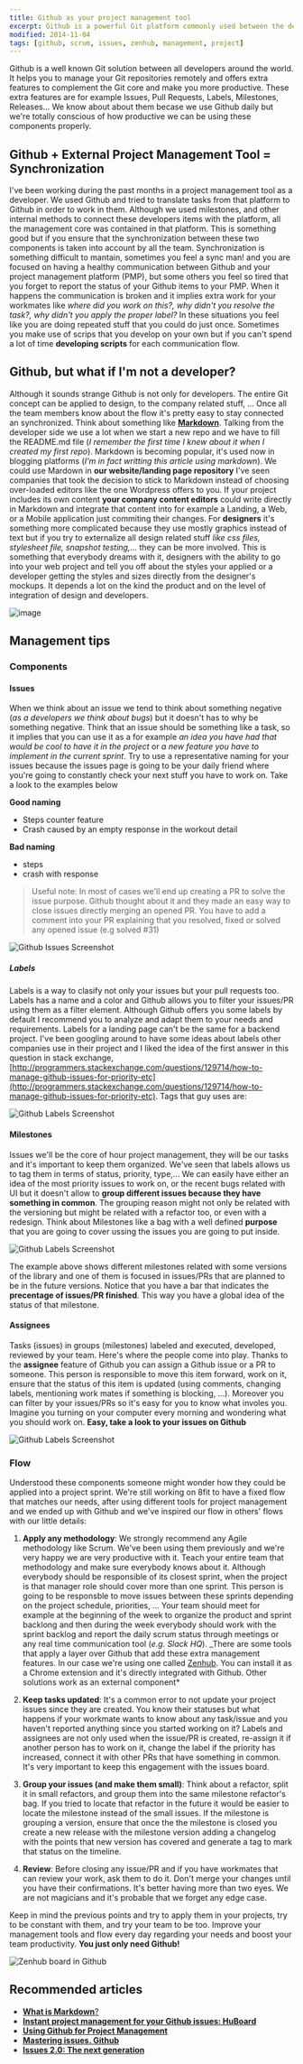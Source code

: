 ```yaml
---
title: Github as your project management tool
excerpt: Github is a powerful Git platform commonly used between the developers community. It offers features like issues, labels, milestones, releases, that used properly might help you to manage not only your technical repos but different aspects around your project like design, ideas, ...
modified: 2014-11-04
tags: [github, scrum, issues, zenhub, management, project]
---
```


Github is a well known Git solution between all developers around the world. It helps you to manage your Git repositories remotely and offers extra features to complement the Git core and make you more productive. These extra features are for example Issues, Pull Requests, Labels, Milestones, Releases... We know about about them becase we use Github daily but we're totally conscious of how productive we can be using these components properly.

## Github + External Project Management Tool = Synchronization

I've been working during the past months in a project management tool as a developer. We used Github and tried to translate tasks from that platform to Github in order to work in them. Although we used milestones, and other internal methods to connect these developers items with the platform, all the management core was contained in that platform. This is something good but if you ensure that the synchronization between these two components is taken into account by all the team. Synchronization is something difficult to mantain, sometimes you feel a sync man! and you are focused on having a healthy communication between Github and your project management platform (PMP), but some others you feel so tired that you forget to report the status of your Github items to your PMP. When it happens the communication is broken and it implies extra work for your workmates like _where did you work on this?, why didn't you resolve the task?, why didn't you apply the proper label?_ In these situations you feel like you are doing repeated stuff that you could do just once. Sometimes you make use of scrips that you develop on your own but if you can't spend a lot of time **developing scripts** for each communication flow.

## Github, but what if I'm not a developer?

Although it sounds strange Github is not only for developers. The entire Git concept can be applied to design, to the company related stuff, ... Once all the team members know about the flow it's pretty easy to stay connected an synchronized. Think about something like [**Markdown**](http://whatismarkdown.com/). Talking from the developer side we use a lot when we start a new repo and we have to fill the README.md file (_I remember the first time I knew about it when I created my first repo_). Markdown is becoming popular, it's used now in blogging platforms (_I'm in fact writting this article using markdown_). We could use Mardown in **our website/landing page repository** I've seen companies that took the decision to stick to Markdown instead of choosing over-loaded editors like the one Wordpress offers to you. If your project includes its own content **your company content editors** could write directly in Markdown and integrate that content into for example a Landing, a Web, or a Mobile application just commiting their changes. For **designers** it's something more complicated because they use mostly graphics instead of text but if you try to externalize all design related stuff _like css files, stylesheet file, snapshot testing,..._ they can be more involved. This is something that everybody dreams with it, designers with the ability to go into your web project and tell you off about the styles your applied or a developer getting the styles and sizes directly from the designer's mockups. It depends a lot on the kind the product and on the level of integration of design and developers.

![image](https://www.wired.com/wp-content/uploads/blogs/opinion/wp-content/uploads/2013/03/socialite.jpg)

## Management tips

### Components

#### Issues

When we think about an issue we tend to think about something negative (_as a developers we think about bugs_) but it doesn't has to why be something negative. Think that an issue should be something like a task, so it implies that you can use it as a for example _an idea you have had that would be cool to have it in the project_ or _a new feature you have to implement in the current sprint_. Try to use a representative naming for your issues because the issues page is going to be your daily friend where you're going to constantly check your next stuff you have to work on. Take a look to the examples below

**Good naming**

- Steps counter feature
- Crash caused by an empty response in the workout detail

**Bad naming**

- steps
- crash with response

> Useful note: In most of cases we'll end up creating a PR to solve the issue purpose. Github thought about it and they made an easy way to close issues directly merging an opened PR. You have to add a comment into your PR explaining that you resolved, fixed or solved any opened issue (e.g solved #31)

![Github Issues Screenshot](images/githubissues.png)

##### Labels

Labels is a way to clasify not only your issues but your pull requests too. Labels has a name and a color and Github allows you to filter your issues/PR using them as a filter element. Although Github offers you some labels by default I recommend you to analyze and adapt them to your needs and requirements. Labels for a landing page can't be the same for a backend project. I've been googling around to have some ideas about labels other companies use in their project and I liked the idea of the first answer in this question in stack exchange, [http://programmers.stackexchange.com/questions/129714/how-to-manage-github-issues-for-priority-etc](http://programmers.stackexchange.com/questions/129714/how-to-manage-github-issues-for-priority-etc). Tags that guy uses are:

![Github Labels Screenshot](images/githublabels.png)

#### Milestones

Issues we'll be the core of hour project management, they will be our tasks and it's important to keep them organized. We've seen that labels allows us to tag them in terms of status, priority, type,... We can easily have either an idea of the most priority issues to work on, or the recent bugs related with UI but it doesn't allow to **group different issues because they have something in common**. The grouping reason might not only be related with the versioning but might be related with a refactor too, or even with a redesign. Think about Milestones like a bag with a well defined **purpose** that you are going to cover ussing the issues you are going to put inside.

![Github Labels Screenshot](images/githubmilestones.png)

The example above shows different milestones related with some versions of the library and one of them is focused in issues/PRs that are planned to be in the future versions. Notice that you have a bar that indicates the **precentage of issues/PR finished**. This way you have a global idea of the status of that milestone.

#### Assignees

Tasks (issues) in groups (milestones) labeled and executed, developed, reviewed by your team. Here's where the people come into play. Thanks to the **assignee** feature of Github you can assign a Github issue or a PR to someone. This person is responsible to move this item forward, work on it, ensure that the status of this item is updated (using comments, changing labels, mentioning work mates if something is blocking, ...). Moreover you can filter by your issues/PRs so it's easy for you to know what involes you. Imagine you turning on your computer every morning and wondering what you should work on. **Easy, take a look to your issues on Github**

![Github Labels Screenshot](images/githubassignees.png)

### Flow

Understood these components someone might wonder how they could be applied into a project sprint. We're still working on 8fit to have a fixed flow that matches our needs, after using different tools for project management and we ended up with Github and we've inspired our flow in others' flows with our little details:

1. **Apply any methodology**: We strongly recommend any Agile methodology like Scrum. We've been using them previously and we're very happy we are very productive with it. Teach your entire team that methodology and make sure everybody knows about it. Although everybody should be responsible of its closest sprint, when the project is that manager role should cover more than one sprint. This person is going to be responsble to move issues between these sprints depending on the project schedule, priorities, ... Your team should meet for example at the beginning of the week to organize the product and sprint backlong and then during the week everybody should work with the sprint backlog and report the daily scrum status through meetings or any real time communication tool (_e.g. Slack HQ_). _There are some tools that apply a layer over Github that add these extra management features. In our case we're using one called [Zenhub](_http://www.zenhub.io). You can install it as a Chrome extension and it's directly integrated with Github. Other solutions work as an external component\*

2. **Keep tasks updated**: It's a common error to not update your project issues since they are created. You know their statuses but what happens if your workmate wants to know about any task/issue and you haven't reported anything since you started working on it? Labels and assignees are not only used when the issue/PR is created, re-assign it if another person has to work on it, change the label if the priority has increased, connect it with other PRs that have something in common. It's very important to keep this engagement with the issues board.

3. **Group your issues (and make them small)**: Think about a refactor, split it in small refactors, and group them into the same milestone refactor's bag. If you tried to locate that refactor in the future it would be easier to locate the milestone instead of the small issues. If the milestone is grouping a version, ensure that once the the milestone is closed you create a new release with the milestone version adding a changelog with the points that new version has covered and generate a tag to mark that status on the timeline.

4. **Review**: Before closing any issue/PR and if you have workmates that can review your work, ask them to do it. Don't merge your changes until you have their confirmations. It's better having more than two eyes. We are not magicians and it's probable that we forget any edge case.

Keep in mind the previous points and try to apply them in your projects, try to be constant with them, and try your team to be too. Improve your management tools and flow every day regarding your needs and boost your team productivity.
**You just only need Github!**

![Zenhub board in Github](images/githubboard.png)

## Recommended articles

- [**What is Markdown**?](http://whatismarkdown.com/)
- [**Instant project management for your Github issues: HuBoard**](https://huboard.com/)
- [**Using Github for Project Management**](http://liftux.com/posts/using-github-issues-project-management/)
- [**Mastering issues. Github**](https://guides.github.com/features/issues/)
- [**Issues 2.0: The next generation**](https://github.com/blog/831-issues-2-0-the-next-generation)
